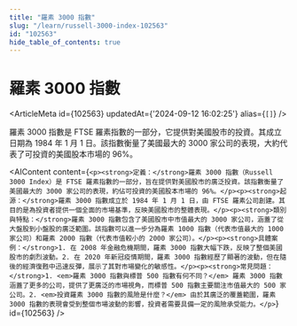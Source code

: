 ```yaml
---
title: "羅素 3000 指數"
slug: "/learn/russell-3000-index-102563"
id: "102563"
hide_table_of_contents: true
---
```



# 羅素 3000 指數

<ArticleMeta id={102563} updatedAt={'2024-09-12 16:02:25'} alias={`[]`} />
<div className='border-solid border-b border-t-0 my-4 border-[var(--ifm-color-gray-300)]' />

羅素 3000 指數是 FTSE 羅素指數的一部分，它提供對美國股市的投資。其成立日期為 1984 年 1 月 1 日。該指數衡量了美國最大的 3000 家公司的表現，大約代表了可投資的美國股本市場的 96%。

<AIContent content={`<p><strong>定義：</strong>羅素 3000 指數（Russell 3000 Index）是 FTSE 羅素指數的一部分，旨在提供對美國股市的廣泛投資。該指數衡量了美國最大的 3000 家公司的表現，約佔可投資的美國股本市場的 96%。</p><p><strong>起源：</strong>羅素 3000 指數成立於 1984 年 1 月 1 日，由 FTSE 羅素公司創建。其目的是為投資者提供一個全面的市場基準，反映美國股市的整體表現。</p><p><strong>類別與特點：</strong>羅素 3000 指數包含了美國股市中市值最大的 3000 家公司，涵蓋了從大盤股到小盤股的廣泛範圍。該指數可以進一步分為羅素 1000 指數（代表市值最大的 1000 家公司）和羅素 2000 指數（代表市值較小的 2000 家公司）。</p><p><strong>具體案例：</strong>1. 在 2008 年金融危機期間，羅素 3000 指數大幅下跌，反映了整個美國股市的劇烈波動。2. 在 2020 年新冠疫情期間，羅素 3000 指數經歷了顯著的波動，但在隨後的經濟復甦中迅速反彈，展示了其對市場變化的敏感性。</p><p><strong>常見問題：</strong>1. <em>羅素 3000 指數與標普 500 指數有何不同？</em> 羅素 3000 指數涵蓋了更多的公司，提供了更廣泛的市場視角，而標普 500 指數主要關注市值最大的 500 家公司。2. <em>投資羅素 3000 指數的風險是什麼？</em> 由於其廣泛的覆蓋範圍，羅素 3000 指數的表現會受到整個市場波動的影響，投資者需要具備一定的風險承受能力。</p>`} id={102563} />
